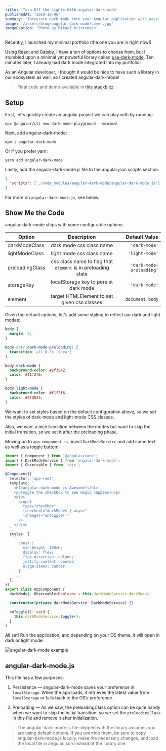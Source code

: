 ```yaml
---
title: 'Turn Off the Lights With angular-dark-mode'
publishedAt: '2020-10-06'
summary: 'Integrate dark mode into your Angular application with ease!'
image: '/assets/blog/angular-dark-mode/cover.jpg'
imageCaption: 'Photo by Mikael Kristenson'
---
```


Recently, I launched my minimal portfolio (the one you are in right now!)

Using React and Gatsby, I have a ton of options to choose from, but I stumbled upon a minimal yet powerful library called [use-dark-mode](https://github.com/donavon/use-dark-mode).
Ten minutes later, I already had dark mode integrated into my portfolio!

As an Angular developer, I thought it would be nice to have such a library in our ecosystem as well, so I created angular-dark-mode!

> Final code and demo available in [this stackblitz](https://stackblitz.com/edit/angular-dark-mode-blog-example?file=src%2Fapp%2Fapp.component.ts).

## Setup

First, let's quickly create an angular project we can play with by running:

```shell
npx @angular/cli new dark-mode-playground --minimal
```

Next, add angular-dark-mode:

```shell
npm i angular-dark-mode
```

Or if you prefer yarn:

```shell
yarn add angular-dark-mode
```

Lastly, add the angular-dark-mode.js file to the angular.json scripts section:

```json
{
  "scripts": ["./node_modules/angular-dark-mode/angular-dark-mode.js"]
}
```

For more on `angular-dark-mode.js`, see below.

## Show Me the Code

angular-dark-mode ships with some configurable options:

| Option          |                         Description                          |            Default Value |
| --------------- | :----------------------------------------------------------: | -----------------------: |
| darkModeClass   |                   dark mode css class name                   |            `'dark-mode'` |
| lightModeClass  |                  light mode css class name                   |           `'light-mode'` |
| preloadingClass | css class name to flag that `element` is in preloading state | `'dark-mode-preloading'` |
| storageKey      |            localStorage key to persist dark mode             |            `'dark-mode'` |
| element         |         target HTMLElement to set given css classes          |          `document.body` |

Given the default options, let's add some styling to reflect our dark and light modes:

```css
body {
  margin: 0;
}

body:not(.dark-mode-preloading) {
  transition: all 0.3s linear;
}

body.dark-mode {
  background-color: #2f3542;
  color: #f1f2f6;
}

body.light-mode {
  background-color: #f1f2f6;
  color: #2f3542;
}
```

We want to set styles based on the default configuration above, so we set the styles of dark-mode and light-mode CSS classes.

Also, we want a nice transition between the modes but want to skip the initial transition, so we set it after the preloading phase.

Moving on to `app.component.ts`, inject `DarkModeService` and add some text as well as a toggle button:

```ts:app.component.ts
import { Component } from '@angular/core';
import { DarkModeService } from 'angular-dark-mode';
import { Observable } from 'rxjs';

@Component({
  selector: 'app-root',
  template: `
    <h1>angular-dark-mode is Awesome!</h1>
    <p>Toggle the checkbox to see magic happens!</p>
    <div>
      <input
        type="checkbox"
        [checked]="darkMode$ | async"
        (change)="onToggle()"
      />
    </div>
  `,
  styles: [
    `
      :host {
        min-height: 100vh;
        display: flex;
        flex-direction: column;
        justify-content: center;
        align-items: center;
      }
    `,
  ],
})
export class AppComponent {
  darkMode$: Observable<boolean> = this.darkModeService.darkMode$;

  constructor(private darkModeService: DarkModeService) {}

  onToggle(): void {
    this.darkModeService.toggle();
  }
}
```

All set! Run the application, and depending on your OS theme, it will open in dark or light mode:

![angular-dark-mode example](/assets/blog/angular-dark-mode/example.gif)

## angular-dark-mode.js

This file has a few purposes:

1. Persistence — angular-dark-mode saves your preference in `localStorage`.
   When the app loads, it retrieves the latest value from `localStorage` or falls back to the OS’s preference.

2. Preloading — As we saw, the preloadingClass option can be quite handy when we want to skip the initial transition,
   so we set the `preloadingClass` in this file and remove it after initialization.

> The angular-dark-mode.js file shipped with the library assumes you are using default options.
> If you override them, be sure to copy angular-dark-mode.js locally, make the necessary changes,
> and load the local file in angular.json instead of the library one.
